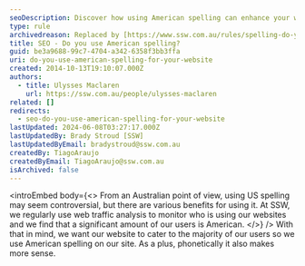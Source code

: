 ```yaml
---
seoDescription: Discover how using American spelling can enhance your website's user experience and improve search engine optimization for international audiences.
type: rule
archivedreason: Replaced by [https://www.ssw.com.au/rules/spelling-do-you-use-us-english](/rules/spelling-do-you-use-us-english)
title: SEO - Do you use American spelling?
guid: be3a9688-99c7-4704-a342-6358f3bb3ffa
uri: do-you-use-american-spelling-for-your-website
created: 2014-10-13T19:10:07.000Z
authors:
  - title: Ulysses Maclaren
    url: https://ssw.com.au/people/ulysses-maclaren
related: []
redirects:
  - seo-do-you-use-american-spelling-for-your-website
lastUpdated: 2024-06-08T03:27:17.000Z
lastUpdatedBy: Brady Stroud [SSW]
lastUpdatedByEmail: bradystroud@ssw.com.au
createdBy: TiagoAraujo
createdByEmail: TiagoAraujo@ssw.com.au
isArchived: false
---
```


<introEmbed
  body={<>
From an Australian point of view, using US spelling may seem controversial, but there are various benefits for using it. At SSW, we regularly use web traffic analysis to monitor who is using our websites and we find that a significant amount of our users is American.
  </>}
/>
With that in mind, we want our website to cater to the majority of our users so we use American spelling on our site. As a plus, phonetically it also makes more sense.
